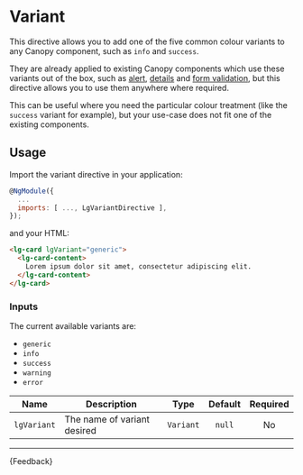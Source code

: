 
<Meta title="Helpers/Directives/Variant/Guide" />

# Variant

This directive allows you to add one of the five common colour variants to any Canopy component, such as `info` and `success`.

They are already applied to existing Canopy components which use these variants out of the box, such as [alert](./?path=/docs/components-inline-message-alert-guide--docs), [details](./?path=/docs/components-details-guide--docs) and [form validation](./?path=/docs/components-forms-form-validation-guide--docs), but this directive allows you to use them anywhere where required.

This can be useful where you need the particular colour treatment (like the `success` variant for example), but your use-case does not fit one of the existing components.

## Usage

Import the variant directive in your application:

```js
@NgModule({
  ...
  imports: [ ..., LgVariantDirective ],
});
```

and your HTML:

```html
<lg-card lgVariant="generic">
  <lg-card-content>
    Lorem ipsum dolor sit amet, consectetur adipiscing elit.
  </lg-card-content>
</lg-card>
```

### Inputs

The current available variants are:
- `generic`
- `info`
- `success`
- `warning`
- `error`

| Name        | Description                 |   Type    | Default | Required |
|-------------|-----------------------------|:---------:|:-------:|:--------:|
| `lgVariant` | The name of variant desired | `Variant` | `null`  |    No    |

---

<Markdown>{Feedback}</Markdown>
